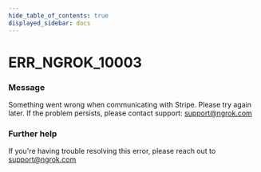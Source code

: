 ```yaml
---
hide_table_of_contents: true
displayed_sidebar: docs
---
```



# ERR_NGROK_10003

### Message

Something went wrong when communicating with Stripe. Please try again later. If the problem persists, please contact support: support@ngrok.com

<ErrorDetails error="err_ngrok_10003" />

### Further help

If you're having trouble resolving this error, please reach out to [support@ngrok.com](mailto:support@ngrok.com?subject=Help%20with%20ERR_NGROK_10003)
